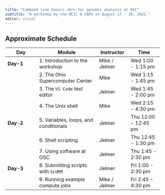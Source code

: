```yaml
---
title: "Command line basics <br> for genomic analysis at OSC"
subtitle: "A workshop by the MCIC & CAPS on August 17 - 19, 2022."
editor: visual
---
```


## Approximate Schedule

| Day       | Module                                 | Instructor    | Time                 |
|---------------|----------------------------|---------------|---------------|
| **Day-1** | 1\. Introduction to the workshop       | Mike / Jelmer | Wed 1:00 - 1:15 pm   |
|           | 2\. The Ohio Supercomputer Center      | Mike          | Wed 1:15 - 1:45 pm   |
|           | 3\. The `VS Code` text editor          | Jelmer        | Wed 1:45 - 2:00 pm   |
|           | 4\. The Unix shell                     | Mike          | Wed 2:15 - 4:30 pm   |
| **Day-2** | 5\. Variables, loops, and conditionals | Jelmer        | Thu 12:00 - 12:45 pm |
|           | 6\. Shell scripting                    | Jelmer        | Thu 12:45 - 1:30 pm  |
|           | 7\. Using software at OSC              | Jelmer        | Thu 1:45 - 2:30 pm   |
| **Day-3** | 8\. Submitting scripts with `SLURM`    | Jelmer        | Fri 1:00 - 2:30 pm   |
|           | 9\. Running example compute jobs       | Mike / Jelmer | Fri 2:45 - 4:30 pm   |
